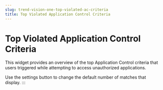 ```yaml
---
slug: trend-vision-one-top-violated-ac-criteria
title: Top Violated Application Control Criteria
---
```

# Top Violated Application Control Criteria

This widget provides an overview of the top Application Control criteria that users triggered while attempting to access unauthorized applications.

Use the settings button to change the default number of matches that display.
:::
